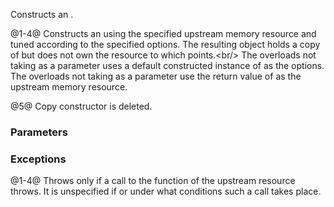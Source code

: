 {{cpp/memory/unsynchronized_pool_resource/title|unsynchronized_pool_resource}}
{{cpp/memory/unsynchronized_pool_resource/navbar}}
{{dcl begin}}
{{dcl|since=c++17|num=1|1=
unsynchronized_pool_resource();
}}
{{dcl|since=c++17|num=2|1=
explicit unsynchronized_pool_resource( std::pmr::memory_resource* upstream );
}}
{{dcl|since=c++17|num=3|1=
explicit unsynchronized_pool_resource( const std::pmr::pool_options&amp; opts );
}}
{{dcl|since=c++17|num=4|1=
unsynchronized_pool_resource( const std::pmr::pool_options&amp; opts,
                              std::pmr::memory_resource* upstream );
}}
{{dcl|since=c++17|num=5|1=
unsynchronized_pool_resource( const unsynchronized_pool_resource&amp; ) = delete;
}}
{{dcl end}}

Constructs an {{tt|unsynchronized_pool_resource}}.

@1-4@ Constructs an {{tt|unsynchronized_pool_resource}} using the specified upstream memory resource and tuned according to the specified options. The resulting object holds a copy of {{c|upstream}} but does not own the resource to which {{c|upstream}} points.&lt;br/&gt;
The overloads not taking {{c|opts}} as a parameter uses a default constructed instance of {{ltt|cpp/memory/pool_options}} as the options. The overloads not taking {{c|upstream}} as a parameter use the return value of {{c|std::pmr::get_default_resource()}} as the upstream memory resource.

@5@ Copy constructor is deleted.

===Parameters===
{{par begin}}
{{par|opts|a {{lc|std::pmr::pool_options}} struct containing the constructor options}}
{{par|upstream|the upstream memory resource to use}}
{{par end}}

===Exceptions===
@1-4@ Throws only if a call to the {{tt|allocate()}} function of the upstream resource throws. It is unspecified if or under what conditions such a call takes place.

{{langlinks|es|ja|ru|zh}}